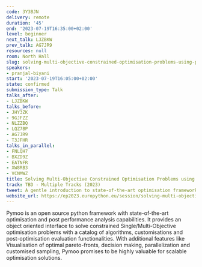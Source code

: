```yaml
---
code: 3Y3BJN
delivery: remote
duration: '45'
end: '2023-07-19T16:35:00+02:00'
level: beginner
next_talk: LJZBKW
prev_talk: AG7JR9
resources: null
room: North Hall
slug: solving-multi-objective-constrained-optimisation-problems-using-pymoo
speakers:
- pranjal-biyani
start: '2023-07-19T16:05:00+02:00'
state: confirmed
submission_type: Talk
talks_after:
- LJZBKW
talks_before:
- JHY3ZK
- 9GJFZZ
- NLZZBQ
- LQZ7BP
- AG7JR9
- T3JFHR
talks_in_parallel:
- FNLQH7
- BXZD9Z
- EATNFR
- XW8RB3
- VCNMWZ
title: Solving Multi-Objective Constrained Optimisation Problems using Pymoo
track: TBD - Multiple Tracks (2023)
tweet: A gentle introduction to state-of-the-art optimisation framework using Pymoo
website_url: https://ep2023.europython.eu/session/solving-multi-objective-constrained-optimisation-problems-using-pymoo
---
```


Pymoo is an open source python framework with state-of-the-art optimisation and post performance analysis capabilities. It provides an object oriented interface to solve constrained Single/Multi-Objective optimisation problems with a catalog of algorithms, customisations and post-optimisation evaluation functionalities. With additional features like Visualisation of optimal pareto-fronts, decision making, parallelization and customised sampling, Pymoo promises to be highly valuable for scalable optimisation solutions.
